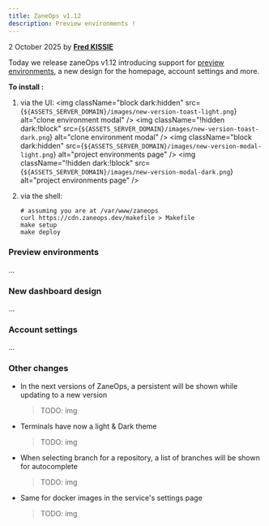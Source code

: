 ```yaml
---
title: ZaneOps v1.12
description: Preview environments !
---
```




<span className='text-gray-600 dark:text-gray-400'>2 October 2025</span> by [**Fred KISSIE**](https://github.com/Fredkiss3)


Today we release zaneOps v1.12 introducing support for [preview environments](#), a new design for the homepage, account settings and more.

**To install :**


1. via the UI:
    <img className="block dark:hidden" src={`${ASSETS_SERVER_DOMAIN}/images/new-version-toast-light.png`} alt="clone environment modal" />
    <img className="!hidden dark:!block" src={`${ASSETS_SERVER_DOMAIN}/images/new-version-toast-dark.png`} alt="clone environment modal" />
    <img className="block dark:hidden" src={`${ASSETS_SERVER_DOMAIN}/images/new-version-modal-light.png`} alt="project environments page" />
    <img className="!hidden dark:!block" src={`${ASSETS_SERVER_DOMAIN}/images/new-version-modal-dark.png`} alt="project environments page" />

2. via the shell:
    ```shell
    # assuming you are at /var/www/zaneops
    curl https://cdn.zaneops.dev/makefile > Makefile
    make setup
    make deploy
    ```


### Preview environments

...

### New dashboard design

...

### Account settings

...

### Other changes

- In the next versions of ZaneOps, a persistent will be shown while updating to a new version
    > TODO: img
- Terminals have now a light & Dark theme
    > TODO: img
- When selecting branch for a repository, a list of branches will be shown for autocomplete 
    > TODO: img
- Same for docker images in the service's settings page
    > TODO: img
 